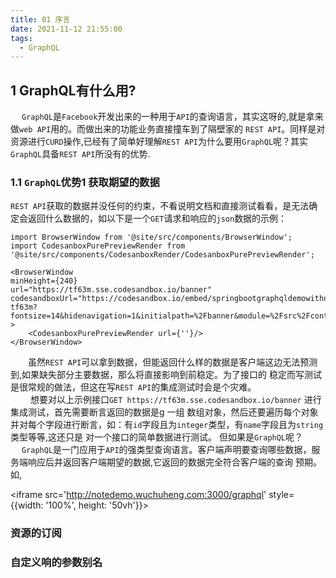 ```yaml
---
title: 01 序言
date: 2021-11-12 21:55:00
tags:
  - GraphQL
---
```


## 1 GraphQL有什么用?
&emsp; `GraphQL`是`Facebook`开发出来的一种用于`API`的查询语言，其实这呀的,就是拿来做`web API`用的。而做出来的功能业务直接撞车到了隔壁家的
`REST API`。同样是对资源进行`CURD`操作,已经有了简单好理解`REST API`为什么要用`GraphQL`呢？其实`GraphQL`具备`REST API`所没有的优势.
### 1.1 `GraphQL`优势1 获取期望的数据 
`REST API`获取的数据并没任何的约束，不看说明文档和直接测试看看，是无法确定会返回什么数据的，如以下是一个`GET`请求和响应的`json`数据的示例：

```mdx-code-block
import BrowserWindow from '@site/src/components/BrowserWindow';
import CodesanboxPurePreviewRender from '@site/src/components/CodesanboxRender/CodesanboxPurePreviewRender';

<BrowserWindow
minHeight={240}
url="https://tf63m.sse.codesandbox.io/banner"
codesandboxUrl="https://codesandbox.io/embed/springbootgraphqldemowithnest-tf63m?fontsize=14&hidenavigation=1&initialpath=%2Fbanner&module=%2Fsrc%2Fcontroller%2Fbanner%2Fbanner.controller.ts&theme=light" >
    <CodesanboxPurePreviewRender url={''}/>
</BrowserWindow>
```
&emsp;&emsp;虽然`REST API`可以拿到数据，但能返回什么样的数据是客户端这边无法预测到,如果缺失部分主要数据，那么将直接影响到前稳定。为了接口的
稳定而写测试是很常规的做法，但这在写`REST API`的集成测试时会是个灾难。<br />
&emsp;&emsp; 想要对以上示例接口`GET https://tf63m.sse.codesandbox.io/banner` 进行集成测试，首先需要断言返回的数据是g 一组
数组对象，然后还要遍历每个对象并对每个字段进行断言，如：有`id`字段且为`integer`类型，有`name`字段且为`string`类型等等,这还只是
对一个接口的简单数据进行测试。 但如果是`GraphQL`呢？  <br />
&emsp; `GraphQL`是一门应用于`API`的强类型查询语言。客户端声明要查询哪些数据，服务端响应后并返回客户端期望的数据,它返回的数据完全符合客户端的查询
预期。如,


<BrowserWindow
minHeight={500}
url="http://notedemo.wuchuheng.com:3000/graphql"
isJump
codesandboxUrl="https://codesandbox.io/embed/github/wuchuhengdemo/note-demo-nestjs-impl/tree/master/?fontsize=14&hidenavigation=1&initialpath=%2Fgraphql&theme=dark" >
    <iframe src='http://notedemo.wuchuheng.com:3000/graphql' style={{width: '100%', height: '50vh'}}></iframe>
</BrowserWindow>


### 资源的订阅
### 自定义响的参数别名

